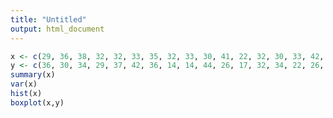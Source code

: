 ---
title: "Untitled"
output: html_document
---

```{r}
x <- c(29, 36, 38, 32, 32, 33, 35, 32, 33, 30, 41, 22, 32, 30, 33, 42, 30,41,21, 28)
y <- c(36, 30, 34, 29, 37, 42, 36, 14, 14, 44, 26, 17, 32, 34, 22, 26, 17, 11, 30, 34)
summary(x)
var(x)
hist(x)
boxplot(x,y)
```


